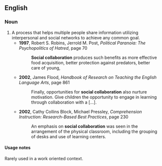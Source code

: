 ==English==
===Noun===
{{en-noun|sg=[[social]] [[interaction]]}}
{{rfv}}
# A process that helps multiple people share information utilizing interpersonal and social networks to achieve any common goal. 
#*'''1997''', Robert S. Robins, Jerrold M. Post, ''Political Paranoia: The Psychopolitics of Hatred'', page 70
#*:'''Social collaboration''' produces such benefits as more effective food acquisition, better protection against predators, better care of young,
#*'''2002''', James Flood, ''Handbook of Research on Teaching the English Language Arts'', page 861
#*:Finally, opportunities for '''social collaboration''' also nurture motivation. Give children the opportunity to engage in learning through collaboration with a [...].
#*'''2002''', Cathy Collins Block, Michael Pressley, ''Comprehension Instruction: Research-Based Best Practices'', page 230
#*:An emphasis on '''social collaboration''' was seen in the arrangement of the physical classroom, including the grouping of desks and use of learning centers. 

====Usage notes====
Rarely used in a work oriented context.